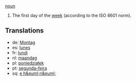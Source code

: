 [[noun]]

#The first day of the [[week]] (according to the ISO 8601 norm).

==Translations==
*de: [[Montag]]
*es: [[lunes]]
*fr: [[lundi]]
*nl: [[maandag]]
*pl: [[poniedziałek]]
*pt: [[segunda-feira]]
*sq: [[e h&euml;n&euml;]]
